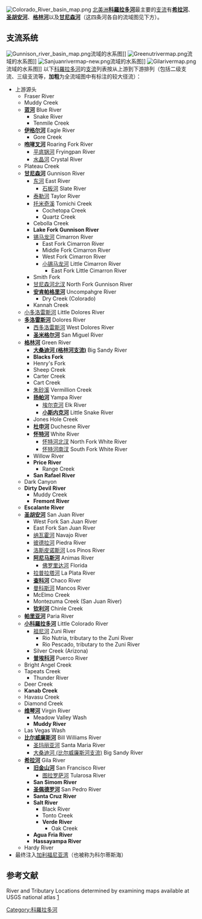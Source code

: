 [[File:Colorado_River_basin_map.png|thumb]]
[[北美洲|北美洲]]'''[[科羅拉多河|科羅拉多河]]'''最主要的[[支流|支流]]有'''[[希拉河|希拉河]]'''、'''[[圣胡安河_(科罗拉多河支流)|圣胡安河]]'''、'''[[格林河_(科罗拉多河支流)|格林河]]'''以及'''[[甘尼森河|甘尼森河]]'''（这四条河各自的流域图见下方）。

== 支流系统 ==
[[File:Gunnison_river_basin_map.png|thumb]]流域的水系图]]
[[File:Greenutrivermap.png|thumb]]流域的水系图]]
[[File:Sanjuanrivermap-new.png|thumb]]流域的水系图]]
[[File:Gilarivermap.png|thumb]]流域的水系图]]
以下[[科羅拉多河|科羅拉多河]]的[[支流|支流]]列表按从上游到下游排列（包括二级支流、三级支流等，'''加粗'''为全流域图中有标注的较大径流）：
* 上游源头
** Fraser River
** Muddy Creek
** '''[[蓝河_(科罗拉多河支流)|蓝河]]''' Blue River
*** Snake River
*** Tenmile Creek
** '''[[伊格尔河|伊格尔河]]''' Eagle River
*** Gore Creek
** '''[[咆哮叉河|咆哮叉河]]''' Roaring Fork River
*** [[平底锅河|平底锅河]] Fryingpan River
*** [[水晶河_(科罗拉多州)|水晶河]] Crystal River
** Plateau Creek
** '''[[甘尼森河|甘尼森河]]''' Gunnison River
*** [[东河_(科罗拉多州)|东河]] East River
**** [[石板河_(科罗拉多州)|石板河]] Slate River
*** [[泰勒河_(科罗拉多州)|泰勒河]] Taylor River
*** [[托米奇溪|托米奇溪]] Tomichi Creek
**** Cochetopa Creek
**** Quartz Creek
*** Cebolla Creek
*** '''Lake Fork Gunnison River'''
*** [[锡马龙河_(甘尼森河支流)|锡马龙河]] Cimarron River
**** East Fork Cimarron River
**** Middle Fork Cimarron River
**** West Fork Cimarron River
**** [[小锡马龙河|小锡马龙河]] Little Cimarron River
***** East Fork Little Cimarron River
*** Smith Fork
*** [[甘尼森河北汊|甘尼森河北汊]] North Fork Gunnison River
*** '''[[安肯帕格里河|安肯帕格里河]]''' Uncompahgre River
**** Dry Creek (Colorado)
*** Kannah Creek
** [[小多洛雷斯河|小多洛雷斯河]] Little Dolores River
** '''[[多洛雷斯河|多洛雷斯河]]''' Dolores River
*** [[西多洛雷斯河|西多洛雷斯河]] West Dolores River
*** '''[[圣米格尔河_(科罗拉多州)|圣米格尔河]]''' San Miguel River
** '''[[格林河_(科罗拉多河支流)|格林河]]''' Green River
*** '''[[大桑迪河_(格林河支流)|大桑迪河 (格林河支流)]]''' Big Sandy River
*** '''Blacks Fork'''
*** Henry's Fork
*** Sheep Creek 
*** Carter Creek
*** Cart Creek
*** [[朱砂溪|朱砂溪]] Vermillion Creek
*** '''[[扬帕河|扬帕河]]''' Yampa River
**** [[埃尔克河_(科罗拉多州)|埃尔克河]] Elk River
**** '''[[小斯内克河|小斯内克河]]''' Little Snake River
*** Jones Hole Creek
*** '''[[杜申河|杜申河]]''' Duchesne River
*** '''[[怀特河_(格林河支流)|怀特河]]''' White River
**** [[怀特河北汊|怀特河北汊]]  North Fork White River
**** [[怀特河南汊|怀特河南汊]]  South Fork White River
*** Willow River
*** '''Price River'''
**** Range Creek
*** '''San Rafael River'''
** Dark Canyon
** '''Dirty Devil River'''
*** Muddy Creek
*** '''Fremont River'''
** '''Escalante River'''
** '''[[圣胡安河_(科罗拉多河支流)|圣胡安河]]''' San Juan River
*** West Fork San Juan River
*** East Fork San Juan River
*** [[纳瓦霍河|纳瓦霍河]] Navajo River
*** [[彼德拉河_(圣胡安河支流)|彼德拉河]] Piedra River
*** [[洛斯皮诺斯河|洛斯皮诺斯河]] Los Pinos River
*** '''[[阿尼马斯河|阿尼马斯河]]''' Animas River
**** [[佛罗里达河|佛罗里达河]] Florida 
*** [[拉普拉塔河_(圣胡安河支流)|拉普拉塔河]] La Plata River
*** '''[[查科河|查科河]]''' Chaco River
*** [[曼科斯河|曼科斯河]] Mancos River
*** McElmo Creek
*** Montezuma Creek (San Juan River)
*** '''[[钦利河|钦利河]]''' Chinle Creek
** '''[[帕里亚河|帕里亚河]]''' Paria River
** '''[[小科羅拉多河|小科羅拉多河]]''' Little Colorado River
*** [[祖尼河|祖尼河]] Zuni River
**** Rio Nutria, tributary to the Zuni River
**** Rio Pescado, tributary to the Zuni River
*** Silver Creek (Arizona)
*** '''[[普埃科河|普埃科河]]''' Puerco River
** Bright Angel Creek
** Tapeats Creek
*** Thunder River
** Deer Creek
** '''Kanab Creek'''
** Havasu Creek
** Diamond Creek
** '''[[维琴河|维琴河]]''' Virgin River
*** Meadow Valley Wash
*** '''Muddy River'''
** Las Vegas Wash
** '''[[比尔威廉斯河|比尔威廉斯河]]''' Bill Williams River
*** [[圣玛丽亚河_(亚利桑那州)|圣玛丽亚河]] Santa Maria River
*** [[大桑迪河_(亚利桑那州)|大桑迪河 (比尔威廉斯河支流)]] Big Sandy River
** '''[[希拉河|希拉河]]''' Gila River
*** '''[[旧金山河|旧金山河]]''' San Francisco River
**** [[图拉罗萨河|图拉罗萨河]] Tularosa River
*** '''San Simom River'''
*** '''[[圣佩德罗河_(希拉河支流)|圣佩德罗河]]''' San Pedro River
*** '''Santa Cruz River'''
*** '''Salt River'''
**** Black River
**** Tonto Creek
**** '''Verde River'''
***** Oak Creek
*** '''Agua Fria River'''
*** '''Hassayampa River'''
** Hardy River
* 最终注入[[加利福尼亚湾|加利福尼亚湾]]（也被称为科尔蒂斯海）

== 参考文献 ==
River and Tributary Locations determined by examining maps available at USGS national atlas [https://web.archive.org/web/20091021182322/http://www.nationalatlas.gov/]

[[Category:科羅拉多河|Category:科羅拉多河]]